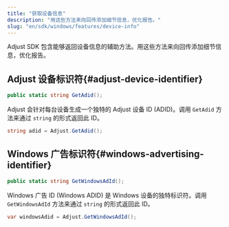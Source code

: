 ```yaml
---
title: "获取设备信息"
description: "用这些方法来向回传添加细节信息，优化报告。"
slug: "en/sdk/windows/features/device-info"
---
```

Adjust SDK 包含能够返回设备信息的辅助方法。用这些方法来向回传添加细节信息，优化报告。

Adjust 设备标识符\{\#adjust\-device\-identifier\}
-------------------------------------------------

<codeblock title="方法签名"> 

```cs
public static string GetAdid();
```

</CodeBlock> 

Adjust 会针对每台设备生成一个独特的 Adjust 设备 ID \(ADID\)。调用 `GetAdid` 方法来通过 `string` 的形式返回此 ID。

```cs
string adid = Adjust.GetAdid();
```

Windows 广告标识符\{\#windows\-advertising\-identifier\}
--------------------------------------------------------

<codeblock title="方法签名"> 

```cs
public static string GetWindowsAdId();
```

</CodeBlock> 

Windows 广告 ID \(Windows ADID\) 是 Windows 设备的独特标识符。调用 `GetWindowsAdId` 方法来通过 `string` 的形式返回此 ID。

```cs
var windowsAdid = Adjust.GetWindowsAdId();
```

